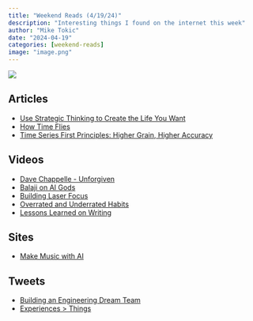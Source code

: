 ```yaml
---
title: "Weekend Reads (4/19/24)"
description: "Interesting things I found on the internet this week"
author: "Mike Tokic"
date: "2024-04-19"
categories: [weekend-reads]
image: "image.png"
---
```


![](./image.png)

## Articles

- [Use Strategic Thinking to Create the Life You Want](https://hbr.org/2023/12/use-strategic-thinking-to-create-the-life-you-want)
- [How Time Flies](https://www.maximiliankiener.com/digitalprojects/time/)
- [Time Series First Principles: Higher Grain, Higher Accuracy](https://mftokic.github.io/posts/2024-04-18-time-series-grain/)

## Videos

- [Dave Chappelle - Unforgiven](https://www.youtube.com/watch?v=5N4UFl9G00A)
- [Balaji on AI Gods](https://www.youtube.com/watch?v=-9ROlCeB5FQ)
- [Building Laser Focus](https://www.youtube.com/watch?v=SEnuWRLMI88)
- [Overrated and Underrated Habits](https://www.youtube.com/watch?v=5qGItht6U0E)
- [Lessons Learned on Writing](https://www.youtube.com/watch?v=FPFqB1P9BIo)

## Sites

- [Make Music with AI](https://suno.com/)

## Tweets

- [Building an Engineering Dream Team](https://twitter.com/trungtphan/status/1780794237426323918?s=46&t=8Xa2BngQ9d359SJzFrCFMA)
- [Experiences > Things](https://twitter.com/tunguz/status/1779532581274570991?s=46&t=8Xa2BngQ9d359SJzFrCFMA)